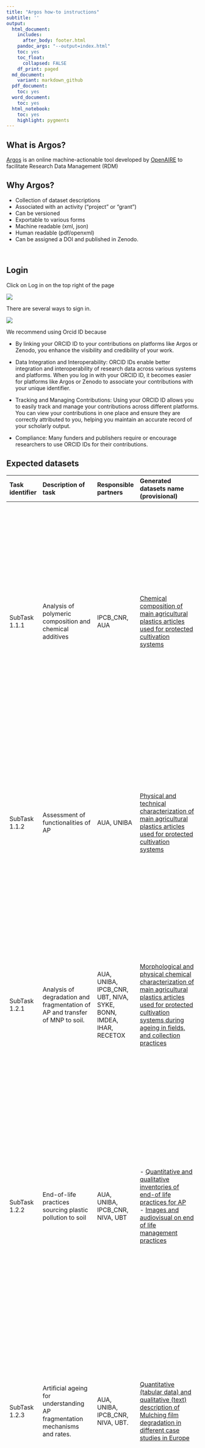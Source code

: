 ```yaml
---
title: "Argos how-to instructions"
subtitle: ''
output:
  html_document:
    includes:
      after_body: footer.html
    pandoc_args: "--output=index.html"
    toc: yes
    toc_float: 
      collapsed: FALSE
    df_print: paged
  md_document:
    variant: markdown_github
  pdf_document:
    toc: yes
  word_document:
    toc: yes
  html_notebook:
    toc: yes
    highlight: pygments
---
```


## What is Argos?

[Argos](https://argos.openaire.eu) is an online machine-actionable tool developed by [OpenAIRE](https://www.openaire.eu/) to facilitate Research Data Management (RDM) 

## Why Argos?

-   Collection of dataset descriptions
-   Associated with an activity ("project" or "grant")
-   Can be versioned
-   Exportable to various forms
-   Machine readable (xml, json)
-   Human readable (pdf/openxml)
-   Can be assigned a DOI and published in Zenodo.

[/To be used for Argos- only instructions later/]: # (## Creating a DMP Click on Log in or on <span class="normal-btn"  style = "background-color: #129D99; color: #FFFFFF">Start your DMP</span> on the top right of the page. Either option will take you to the log in option.)

<br>


## Login

Click on Log in on the top right of the page

![](images/2_login.png)

There are several ways to sign in.   

![](images/3_login_orcid.png)

We recommend using Orcid ID because

- By linking your ORCID ID to your contributions on platforms like Argos or Zenodo, you enhance the visibility and credibility of your work. 


- Data Integration and Interoperability: ORCID IDs enable better integration and interoperability of research data across various systems and platforms. When you log in with your ORCID ID, it becomes easier for platforms like Argos or Zenodo to associate your contributions with your unique identifier.

- Tracking and Managing Contributions: Using your ORCID ID allows you to easily track and manage your contributions across different platforms. You can view your contributions in one place and ensure they are correctly attributed to you, helping you maintain an accurate record of your scholarly output.

- Compliance: Many funders and publishers require or encourage researchers to use ORCID IDs for their contributions. 


## Expected datasets

|Task identifier|Description of task|Responsible partners|Generated datasets name (provisional)|Dataset description (provisional)|
|:----|:----|:----|:----|:----|
|SubTask 1.1.1|Analysis of polymeric composition and chemical additives|IPCB_CNR, AUA|[Chemical composition of main agricultural plastics articles used for protected cultivation systems](https://argos.openaire.eu/datasets/overview/a323508a-106d-4316-8589-8ed29c1f607f)|Clusters of tabular data (with metadata including variable labels, code labels and definition of missing value) reporting commercial name of analysed products, name of chemical constituents (both polymer and identified chemical additives), CAS number of identified chemical constituents, quantitative or semiquantitative estimation of amounts of chemical constituten per mass of the bulk product.|
|SubTask 1.1.2|Assessment of functionalities of AP |AUA, UNIBA|[Physical and technical characterization of main agricultural plastics articles used for protected cultivation systems](https://argos.openaire.eu/datasets/overview/e7357682-efdc-437e-bbc6-73f95458ce55)|Clusters of tabular data (with metadata including variable labels, code labels and definition of missing value) reporting commercial name of analysed products, level and typology of ageing of analysed materials, value of measured property.Images of analysed products|
|SubTask 1.2.1| Analysis of degradation and fragmentation of AP and transfer of MNP to soil.| AUA, UNIBA, IPCB_CNR, UBT, NIVA, SYKE, BONN, IMDEA, IHAR, RECETOX| [Morphological and physical chemical characterization of main agricultural plastics articles used for protected cultivation systems during ageing in fields, and collection practices](https://argos.openaire.eu/datasets/overview/cac2c347-a092-427d-b2e5-4447e3f99821)| - Clusters of tabular data (with metadata including variable labels, code labels and definition of missing value) reporting commercial name of analysed products, level and typology of ageing of analysed materials, value of measured property. <br> - Estimated environmental losses during ageing. <br> -  Images of analysed products |
|SubTask 1.2.2|End-of-life practices sourcing plastic pollution to soil|AUA, UNIBA, IPCB_CNR, NIVA, UBT | -  [Quantitative and qualitative inventories of end-of life practices for AP](https://argos.openaire.eu/datasets/overview/b8743376-9904-41bc-9535-802b9f5df54e) <br> - [Images and audiovisual on end of life management practices](https://argos.openaire.eu/datasets/overview/4ee94afe-7643-4386-9688-04b17ca3970d)| - Tabular data (and metadata) listing of observed practices, spatially referenced data of practices, quantitative assessment of plastic tonnages addressed to different practices, rank of practice as a potential source of plastic pollution. <br> -  Images and audio-visual documenting end of life practices (with metadata), Reports and publications|
|SubTask 1.2.3|Artificial ageing for understanding AP fragmentation mechanisms and rates.|AUA, UNIBA, IPCB_CNR, NIVA, UBT. |[Quantitative (tabular data) and qualitative (text) description of Mulching film degradation in different case studies in Europe](https://argos.openaire.eu/datasets/overview/2efca314-da57-4fbd-8989-b567cef26b7c) | - Clusters of tabular data (with metadata including variable labels, code labels and definition of missing value) reporting concentration in soils of micro and nanoplastics generated from the degradation of mulching films. <br> - Images and audio-visual documenting end of life practices (with metadata). <br> - Documents in various formats. <br> - Reports and publications.|
|SubTask 1.2.4|Release of AP chemical additives during ageing.|IPCB_CNR, AUA|[Quantitative (tabular data) and qualitative (text) description of plastic chemical additives releases](https://argos.openaire.eu/datasets/overview/365cb0cf-8d88-4dc3-8d8a-3ca9ef926657)|- Clusters of tabular data (with metadata including variable labels, code labels and definition of missing value) <br> -  reporting data of releases of selected chemical additives during ageing of agricultural plastics
|SubTask 1.3.1|Compilation of updated national/regional data on plastics in agricultural production |UNIBA, AUA, SYKE|[Quantitative (tabular data) and qualitative (text) data of agricultural plastic uses in Europe](https://argos.openaire.eu/datasets/overview/d7ad6156-5348-4845-8049-215a8f4fa4cb)| - Clusters of tabular data (with metadata including variable labels, code labels and definition of missing value) reporting georeferenced data of AP plastic uses and management
|SubTask 1.4.1|Production of MNP reference materials |IPCB_CNR, NIVA, NJU, UBT|- [Inventory of micro and nanoplastic reference materials for agriculturalplastic-derived pollution, including chemical and physical characterization](https://argos.openaire.eu/datasets/overview/1ec91359-6036-4fc5-90f2-bd52b4a8c6d9) <br> -  [Visual documentation of material morphology](https://argos.openaire.eu/datasets/overview/d7ad6e85-c599-46bf-8487-4aa6c6ed14e6)| - Clusters of tabular data (with metadata including variable labels, code labels and definition of missing value) <br> -  [Images and audio-visual documenting end of life practices (with metadata)
|SubTask 1.4.2|A Harmonisation and further development of methods for the analysis of MNP in soil, water, biota |NIVA, UBT, SYKE |[Protocols for analysis of MNPs in soil samples and organisms](https://argos.openaire.eu/datasets/overview/7c1c8209-3d7f-48d1-8906-fc076d8825fd)|Text files
|SubTask 1.4.3|MNP Standard reference soils for effects MNP behaviour and ecological effect studies |VU, UBT, NIVA, SYKE |- [Inventory of micro and nanoplastic reference materials for agriculturalplastic-derived pollution, including chemical and physical characterization](https://argos.openaire.eu/datasets/overview/e06ecf78-adfa-4eef-b655-3b68ec569b30) <br> -  [Visual documentation of material morphology](https://argos.openaire.eu/datasets/overview/26de6fc2-d8c5-4d5b-9fd0-e94af1144175)|Clusters of tabular data (with metadata including variable labels, code labels and definition of missing value). Images and audio-visual documenting end of life practices (with metadata)
|Task 2.1|MNP source apportionment in European agricultural soils |UBT, NIVA, AUA SYKE, LUKE, IMDEA, BONN, VU, RECETOX, UNIBA, UCT|[Micro and Nanoplastic contamination in European agricultural soils](https://argos.openaire.eu/datasets/overview/23c3a25d-57cd-4946-9af6-ac759cfa7a16)|Clusters of tabular data (with metadata including variable labels, code labels and definition of missing value) reporting numbers and masses of micro and nanoplastics in European soils (including morphological and chemical composition of particles
|SubTask 2.2.1|Field plot experiments of MNP behaviour and transport|SYKE, NIVA, LUKE, IMDEA, UBT, BONN, LEI, UCT|[Micro and Nanoplastic contamination and distribution in soils from field plot case studies](https://argos.openaire.eu/datasets/overview/f8c581fa-120f-4bba-be48-e1055d4feec6)|Clusters of tabular data (with metadata including variable labels, code labels and definition of missing value, experimental design description) reporting numbers and masses of micro and nanoplastics in European soils (including morphologic and chemical composition of particles
|SubTask 2.2.2|Controlled mesocosms studies of MNP behaviour and transport|VU, NIVA, UBT |[Micro and Nanoplastic contamination and distribution in soils from climecs mesocosm experiments](https://argos.openaire.eu/datasets/overview/5e48e2db-1eb4-4a5f-bd6d-de47b30a6c68)|Clusters of tabular data (with metadata including variable labels, code labels and definition of missing value, experimental design description) reporting numbers and masses of micro and nanoplastics in European soils (including morphological and chemical composition of particles
|SubTask 2.2.3|Behaviour and transport of 14C-nanoplastics in a controlled environment|BONN, SYKE, LUKE, VU, LEI, NJU, FZJ|[Radiolabelled Micro and Nanoplastic distribution in soils from mesocosm studies](https://argos.openaire.eu/datasets/overview/c4a03fe1-ca3d-4690-bf0f-bfe1efe48117)|Clusters of tabular data (with metadata including variable labels, code labels and definition of missing value, experimental design description) reporting quantity of micro and nanoplastics in different soil compartments of mesocosms (estimated through scintillation counting of radiolabelled materials)
|SubTask 2.3.1|Transfer and behaviour of MNP to groundwater and surface water |IMDEA, NIVA, VU, UBT, UKL, UCT. |[Microplastic transport efficiency from runoff experiments](https://argos.openaire.eu/datasets/overview/7a755d0e-df8d-493d-8f7f-df205012e4ee)|Clusters of tabular data (with metadata including variable labels, code labels and definition of missing value, experimental design description) reporting estimators of the transport efficiency of microplastics during runoff experiments
|SubTask 2.3.2|Atmospheric transport of AP| UBT |[Microplastic atmospheric transport data in agricultural areas](https://argos.openaire.eu/datasets/overview/163e306e-fcc8-49ae-b70d-11e4e413c282)|Clusters of tabular data (with metadata including variable labels, code labels and definition of missing value, experimental design description) reporting estimators of the air transport efficiency of microplastics
|SubTask 2.3.3|Uptake of AP-borne MNPs by biota and crops|SYKE, NIVA, LUKE, IMDEA, UBT, VU, UL, BONN, LEI, UCT|[Microplastic and nanoplastics concentration associated to soil biota and crop from C14 experiments](https://argos.openaire.eu/datasets/overview/0e053328-484e-4e07-9e64-81d17d63739b)|Clusters of tabular data (with metadata including variable labels, code labels and definition of missing value, experimental design description)
|Task 3.1|Effects of MNPs on soil physicochemical properties |LUKE, FUB, IMDEA, VU, BONN|[Changes in soil physicalchemical properties after exposure to microplastics](https://argos.openaire.eu/datasets/overview/a79310f9-129a-446d-b424-01debdcd7939)|Clusters of tabular data of values of selected soil physical-chemical properties(with metadata including variable labels, code labels and definition of missing value, experimental design description)
|SubTask 3.2.1|Experiments on MNP effects on microorganism community and functioning|LUKE, FUB, IMDEA, RECETOX, VU, BONN|[Changes microbial community composition and activity from field plot experiments and mesocosms experiments](https://argos.openaire.eu/datasets/overview/004068c0-45e8-4380-a46a-b70d54928161)|Clusters of tabular data of values of molecular markers reflecting microbiota composition and organic matter degradation rates and properties(with metadata including variable labels, code labels and definition of missing value, experimental design description)
|SubTask 3.2.2|Spatial surveys on covariance between microbial diversity and MNP distribution |FUB, LUKE|[Variability in  microbial community composition](https://argos.openaire.eu/datasets/overview/fd87eb4b-30c9-461d-b573-8bc13615b45f)|Clusters of tabular data of values of molecular markers reflecting microbiota composition (with metadata including variable labels, code labels and definition of missing value, experimental design description)
|SubTask 3.3.1|Long-term multigeneration single species tests|SYKE, VU, RECETOX, UBT, UL, UCT|[Toxicological test results on single species (soil invertebrates)](https://argos.openaire.eu/datasets/overview/20cdb990-ee22-478e-b31b-d6ab20b520e5)|Clusters of tabular data of organisms viability (several endpoints)  (with metadata including variable labels, code labels and definition of missing value, experimental design description)
SubTask 3.3.2| Mesocosm experiments|VU, SYKE, UL |[Changes in soil invertebrate communities and properties during mesocosms experiments with added microplastics](https://argos.openaire.eu/datasets/overview/f35ec277-433b-4b1a-a4ef-ad479d53b5f6)|Clusters of tabular data of community composition and population characteristics  (with metadata including variable labels, code labels and definition of missing value, experimental design description)
|SubTask 3.3.3|Field plot experiments and field surveys|IMDEA SYKE, LUKE, VU, UL, BONN |[Changes in soil invertebrate communities and properties during fieldplot experiments with added microplastics](https://argos.openaire.eu/datasets/overview/c55abd7f-1510-4777-b2c1-83c8690bf864)|Clusters of tabular data of community composition and population characteristics  (with metadata including variable labels, code labels and definition of missing value, experimental design description)
|SubTask 4.1.1 |Ecotoxicology of MNPs on plant cells, seeds and emerging plants|LUKE, IHAR, LEI |[Toxicological test results on single plant species](https://argos.openaire.eu/datasets/overview/d8f96469-abb8-4698-9720-3abcb62e22f6)| Clusters of tabular data of plant cell responses, seed germination, plan growth and quality (several endpoints)  (with metadata including variable labels, code labels and definition of missing value, experimental design description)
|SubTask 4.1.2|Plant performance in MNP-Soil-Plant system|LUKE, NIVA, UBT, VU, IHAR, LEI |[_Missing Title_](https://argos.openaire.eu/datasets/overview/62890f1c-3fd3-4978-9203-163d745267b6)| | 
|SubTask 4.1.3|Relevance of environmental factors on MNP-induced effects on plant performance |LUKE, NIVA, IMDEA, UBT, BONN, IHAR, LEI |[Toxicological test results on single plant species in Field plot experiments](https://argos.openaire.eu/datasets/overview/b96c7e58-ca34-4d4c-aef2-1380799b62ca)|Clusters of tabular data of plant growth and qualuty (several endpoints)  (with metadata including variable labels, code labels and definition of missing value, experimental design description)|
|Task 4.2|Socioeconomic sustainability of AP |NIVA, LUKE, IMDEA, BONN, FE |[Data and Result analysis on participated socioeconomic cost benefit analysis from three case studies](https://argos.openaire.eu/datasets/overview/469d70d9-0324-4ba8-b815-d8db8f8c9bb1) |Text files
|Task 5.2|Development and implementation of dissemination and exploitation plan (stake holder scoping)|FE|[Data and Result analysis from stakeholder scoping](https://argos.openaire.eu/datasets/overview/42caf773-0abb-4e4f-a084-4edbb1505c32) |Text files and powepoint presentations
